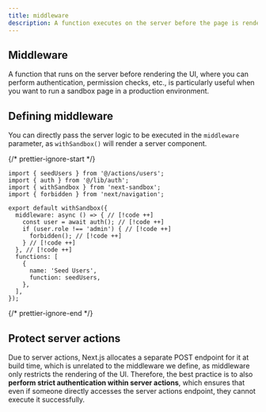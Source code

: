 ```yaml
---
title: middleware
description: A function executes on the server before the page is rendered.
---
```


## Middleware

A function that runs on the server before rendering the UI, where you can perform authentication, permission checks, etc., is particularly useful when you want to run a sandbox page in a production environment.

## Defining middleware

You can directly pass the server logic to be executed in the `middleware` parameter, as `withSandbox()` will render a server component.

{/* prettier-ignore-start */}
```tsx title="app/sandbox/page.tsx"
import { seedUsers } from '@/actions/users';
import { auth } from '@/lib/auth';
import { withSandbox } from 'next-sandbox';
import { forbidden } from 'next/navigation';

export default withSandbox({
  middleware: async () => { // [!code ++]
    const user = await auth(); // [!code ++]
    if (user.role !== 'admin') { // [!code ++]
      forbidden(); // [!code ++]
    } // [!code ++]
  }, // [!code ++]
  functions: [
    {
      name: 'Seed Users',
      function: seedUsers,
    },
  ],
});
```
{/* prettier-ignore-end */}

## Protect server actions

Due to server actions, Next.js allocates a separate POST endpoint for it at build time, which is unrelated to the middleware we define, as middleware only restricts the rendering of the UI. Therefore, the best practice is to also **perform strict authentication within server actions**, which ensures that even if someone directly accesses the server actions endpoint, they cannot execute it successfully.
